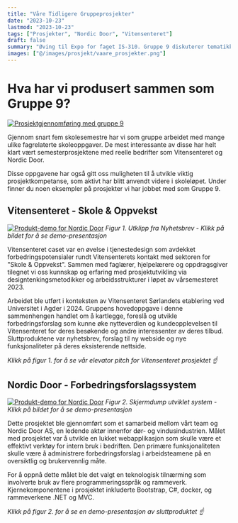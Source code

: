 ```yaml
---
title: "Våre Tidligere Gruppeprosjekter"
date: "2023-10-23"
lastmod: "2023-10-23"
tags: ["Prosjekter", "Nordic Door", "Vitensenteret"]
draft: false
summary: "Øving til Expo for faget IS-310. Gruppe 9 diskuterer tematikken rundt prosjektgjennomføring opp mot den kommende bacheloroppgaven."
images: ["@/images/prosjekt/vaare_prosjekter.png"]
---
```


# Hva har vi produsert sammen som Gruppe 9?

[![Prosjektgjennomføring med gruppe 9](/static/images/prosjekt/vaare_prosjekter.png)](https://www.youtube.com/watch?v=Uart9ZmoYuc "Prosjektgjennomføring med gruppe 9")

Gjennom snart fem skolesemestre har vi som gruppe arbeidet med mange ulike fagrelaterte skoleoppgaver. De mest interessante av disse har helt klart vært semesterprosjektene med reelle bedrifter som Vitensenteret og Nordic Door.

Disse oppgavene har også gitt oss muligheten til å utvikle viktig prosjektkompetanse, som aktivt har blitt anvendt videre i skoleløpet. Under finner du noen eksempler på prosjekter vi har jobbet med som Gruppe 9.

## Vitensenteret - Skole & Oppvekst

[![Produkt-demo for Nordic Door](/static/images/prosjekt/invitasjon_barneskole.png)](https://www.youtube.com/watch?v=nqgSPjJFI-g "Produkt-demo for Nordic Door")
_Figur 1. Utklipp fra Nyhetsbrev - Klikk på bildet for å se demo-presentasjon_

Vitensenteret caset var en øvelse i tjenestedesign som avdekket forbedringspotensialer rundt Vitensenterets kontakt med sektoren for "Skole & Oppvekst". Sammen med faglærer, hjelpelærere og oppdragsgiver tilegnet vi oss kunnskap og erfaring med prosjektutvikling via designtenkingsmetodikker og arbeidsstrukturer i løpet av vårsemesteret 2023.

Arbeidet ble utført i konteksten av Vitensenteret Sørlandets etablering ved Universitet i Agder i 2024. Gruppens hovedoppgave i denne sammenhengen handlet om å kartlegge, foreslå og utvikle forbedringsforslag som kunne øke nytteverdien og kundeopplevelsen til Vitensenteret for deres besøkende og andre interessenter av deres tilbud. Sluttproduktene var nyhetsbrev, forslag til ny webside og nye funksjonaliteter på deres eksisterende nettside.

_Klikk på figur 1. for å se vår elevator pitch for Vitensenteret prosjektet ☝_

## Nordic Door - Forbedringsforslagssystem

[![Produkt-demo for Nordic Door](/static/images/prosjekt/nordic_door_screenshot1.png)](https://www.youtube.com/watch?v=R7lFjzBzVzg "Produkt-demo for Nordic Door")
_Figur 2. Skjermdump utviklet system - Klikk på bildet for å se demo-presentasjon_

Dette prosjektet ble gjennomført som et samarbeid mellom vårt team og Nordic Door AS, en ledende aktør innenfor dør- og vindusindustrien. Målet med prosjektet var å utvikle en lukket webapplikasjon som skulle være et effektivt verktøy for intern bruk i bedriften. Den primære funksjonaliteten skulle være å administrere forbedringsforslag i arbeidsteamene på en oversiktlig og brukervennlig måte.

For å oppnå dette målet ble det valgt en teknologisk tilnærming som involverte bruk av flere programmeringsspråk og rammeverk. Kjernekomponentene i prosjektet inkluderte Bootstrap, C#, docker, og rammeverkene .NET og MVC.

_Klikk på figur 2. for å se en demo-presentasjon av sluttproduktet ☝_

